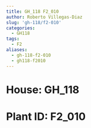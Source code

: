 ```yaml
---
title: GH_118 F2_010
author: Roberto Villegas-Diaz
slug: 'gh-118/f2-010'
categories:
  - GH118
tags:
  - F2
aliases:
  - gh-118-f2-010
  - gh118-f2010
---
```


# **House**: GH_118
# **Plant ID**: F2_010
